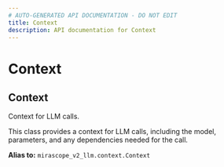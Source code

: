 ```yaml
---
# AUTO-GENERATED API DOCUMENTATION - DO NOT EDIT
title: Context
description: API documentation for Context
---
```


# Context

## <ApiType type="Alias" path="agents/decorator/Context" symbolName="Context" /> Context

Context for LLM calls.

This class provides a context for LLM calls, including the model,
parameters, and any dependencies needed for the call.


**Alias to:** `mirascope_v2_llm.context.Context`
